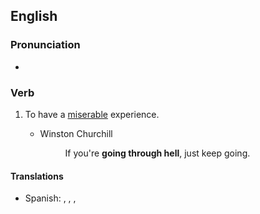 ==English==

===Pronunciation===
* {{audio|en-au-go through hell.ogg|Audio (AU)|lang=en}}

===Verb===
{{head|en|verb}}

# {{lb|en|idiomatic}} To have a [[miserable]] experience.
#* Winston Churchill
#*: If you're '''going through hell''', just keep going.

====Translations====
{{trans-top}}
{{trans-mid}}
* Spanish: {{t+|es|pasar las de Caín}}, {{t+|es|pasarlas negras}}, {{t|es|pasarlas canutas}} {{qualifier|euphemistic}}, {{t|es|sufrir lo indecible}}
{{trans-bottom}}